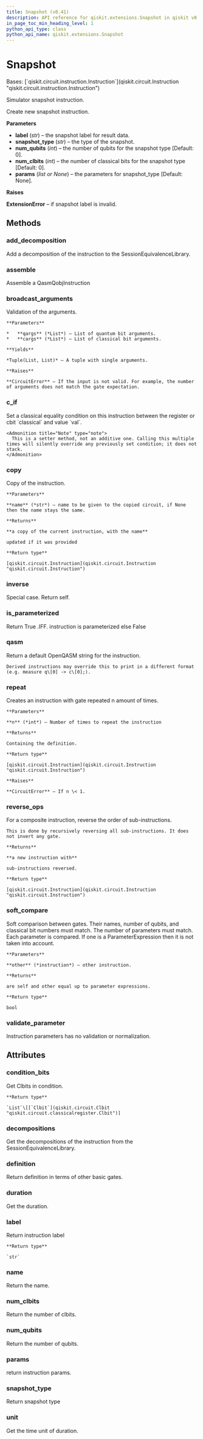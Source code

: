 ```yaml
---
title: Snapshot (v0.41)
description: API reference for qiskit.extensions.Snapshot in qiskit v0.41
in_page_toc_min_heading_level: 1
python_api_type: class
python_api_name: qiskit.extensions.Snapshot
---
```


# Snapshot

<Class id="qiskit.extensions.Snapshot" isDedicatedPage={true} github="https://github.com/qiskit/qiskit/tree/stable/0.23/qiskit/extensions/simulator/snapshot.py" signature="Snapshot(label, snapshot_type='statevector', num_qubits=0, num_clbits=0, params=None)" modifiers="class">
  Bases: [`qiskit.circuit.instruction.Instruction`](qiskit.circuit.Instruction "qiskit.circuit.instruction.Instruction")

  Simulator snapshot instruction.

  Create new snapshot instruction.

  **Parameters**

  *   **label** (*str*) – the snapshot label for result data.
  *   **snapshot\_type** (*str*) – the type of the snapshot.
  *   **num\_qubits** (*int*) – the number of qubits for the snapshot type \[Default: 0].
  *   **num\_clbits** (*int*) – the number of classical bits for the snapshot type \[Default: 0].
  *   **params** (*list or None*) – the parameters for snapshot\_type \[Default: None].

  **Raises**

  **ExtensionError** – if snapshot label is invalid.

  ## Methods

  <span id="qiskit-extensions-snapshot-add-decomposition" />

  ### add\_decomposition

  <Function id="qiskit.extensions.Snapshot.add_decomposition" signature="Snapshot.add_decomposition(decomposition)">
    Add a decomposition of the instruction to the SessionEquivalenceLibrary.
  </Function>

  <span id="qiskit-extensions-snapshot-assemble" />

  ### assemble

  <Function id="qiskit.extensions.Snapshot.assemble" signature="Snapshot.assemble()">
    Assemble a QasmQobjInstruction
  </Function>

  <span id="qiskit-extensions-snapshot-broadcast-arguments" />

  ### broadcast\_arguments

  <Function id="qiskit.extensions.Snapshot.broadcast_arguments" signature="Snapshot.broadcast_arguments(qargs, cargs)">
    Validation of the arguments.

    **Parameters**

    *   **qargs** (*List*) – List of quantum bit arguments.
    *   **cargs** (*List*) – List of classical bit arguments.

    **Yields**

    *Tuple(List, List)* – A tuple with single arguments.

    **Raises**

    **CircuitError** – If the input is not valid. For example, the number of arguments does not match the gate expectation.
  </Function>

  <span id="qiskit-extensions-snapshot-c-if" />

  ### c\_if

  <Function id="qiskit.extensions.Snapshot.c_if" signature="Snapshot.c_if(classical, val)">
    Set a classical equality condition on this instruction between the register or cbit `classical` and value `val`.

    <Admonition title="Note" type="note">
      This is a setter method, not an additive one. Calling this multiple times will silently override any previously set condition; it does not stack.
    </Admonition>
  </Function>

  <span id="qiskit-extensions-snapshot-copy" />

  ### copy

  <Function id="qiskit.extensions.Snapshot.copy" signature="Snapshot.copy(name=None)">
    Copy of the instruction.

    **Parameters**

    **name** (*str*) – name to be given to the copied circuit, if None then the name stays the same.

    **Returns**

    **a copy of the current instruction, with the name**

    updated if it was provided

    **Return type**

    [qiskit.circuit.Instruction](qiskit.circuit.Instruction "qiskit.circuit.Instruction")
  </Function>

  <span id="qiskit-extensions-snapshot-inverse" />

  ### inverse

  <Function id="qiskit.extensions.Snapshot.inverse" signature="Snapshot.inverse()">
    Special case. Return self.
  </Function>

  <span id="qiskit-extensions-snapshot-is-parameterized" />

  ### is\_parameterized

  <Function id="qiskit.extensions.Snapshot.is_parameterized" signature="Snapshot.is_parameterized()">
    Return True .IFF. instruction is parameterized else False
  </Function>

  <span id="qiskit-extensions-snapshot-qasm" />

  ### qasm

  <Function id="qiskit.extensions.Snapshot.qasm" signature="Snapshot.qasm()">
    Return a default OpenQASM string for the instruction.

    Derived instructions may override this to print in a different format (e.g. measure q\[0] -> c\[0];).
  </Function>

  <span id="qiskit-extensions-snapshot-repeat" />

  ### repeat

  <Function id="qiskit.extensions.Snapshot.repeat" signature="Snapshot.repeat(n)">
    Creates an instruction with gate repeated n amount of times.

    **Parameters**

    **n** (*int*) – Number of times to repeat the instruction

    **Returns**

    Containing the definition.

    **Return type**

    [qiskit.circuit.Instruction](qiskit.circuit.Instruction "qiskit.circuit.Instruction")

    **Raises**

    **CircuitError** – If n \< 1.
  </Function>

  <span id="qiskit-extensions-snapshot-reverse-ops" />

  ### reverse\_ops

  <Function id="qiskit.extensions.Snapshot.reverse_ops" signature="Snapshot.reverse_ops()">
    For a composite instruction, reverse the order of sub-instructions.

    This is done by recursively reversing all sub-instructions. It does not invert any gate.

    **Returns**

    **a new instruction with**

    sub-instructions reversed.

    **Return type**

    [qiskit.circuit.Instruction](qiskit.circuit.Instruction "qiskit.circuit.Instruction")
  </Function>

  <span id="qiskit-extensions-snapshot-soft-compare" />

  ### soft\_compare

  <Function id="qiskit.extensions.Snapshot.soft_compare" signature="Snapshot.soft_compare(other)">
    Soft comparison between gates. Their names, number of qubits, and classical bit numbers must match. The number of parameters must match. Each parameter is compared. If one is a ParameterExpression then it is not taken into account.

    **Parameters**

    **other** (*instruction*) – other instruction.

    **Returns**

    are self and other equal up to parameter expressions.

    **Return type**

    bool
  </Function>

  <span id="qiskit-extensions-snapshot-validate-parameter" />

  ### validate\_parameter

  <Function id="qiskit.extensions.Snapshot.validate_parameter" signature="Snapshot.validate_parameter(parameter)">
    Instruction parameters has no validation or normalization.
  </Function>

  ## Attributes

  ### condition\_bits

  <Attribute id="qiskit.extensions.Snapshot.condition_bits">
    Get Clbits in condition.

    **Return type**

    `List`\[[`Clbit`](qiskit.circuit.Clbit "qiskit.circuit.classicalregister.Clbit")]
  </Attribute>

  ### decompositions

  <Attribute id="qiskit.extensions.Snapshot.decompositions">
    Get the decompositions of the instruction from the SessionEquivalenceLibrary.
  </Attribute>

  ### definition

  <Attribute id="qiskit.extensions.Snapshot.definition">
    Return definition in terms of other basic gates.
  </Attribute>

  ### duration

  <Attribute id="qiskit.extensions.Snapshot.duration">
    Get the duration.
  </Attribute>

  ### label

  <Attribute id="qiskit.extensions.Snapshot.label">
    Return instruction label

    **Return type**

    `str`
  </Attribute>

  ### name

  <Attribute id="qiskit.extensions.Snapshot.name">
    Return the name.
  </Attribute>

  ### num\_clbits

  <Attribute id="qiskit.extensions.Snapshot.num_clbits">
    Return the number of clbits.
  </Attribute>

  ### num\_qubits

  <Attribute id="qiskit.extensions.Snapshot.num_qubits">
    Return the number of qubits.
  </Attribute>

  ### params

  <Attribute id="qiskit.extensions.Snapshot.params">
    return instruction params.
  </Attribute>

  ### snapshot\_type

  <Attribute id="qiskit.extensions.Snapshot.snapshot_type">
    Return snapshot type
  </Attribute>

  ### unit

  <Attribute id="qiskit.extensions.Snapshot.unit">
    Get the time unit of duration.
  </Attribute>
</Class>

